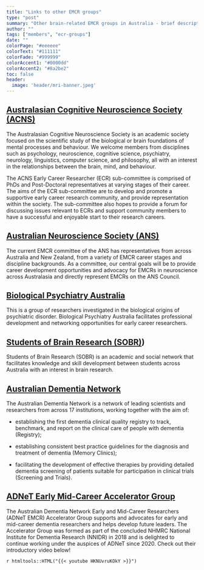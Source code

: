 ```yaml
---
title: "Links to other EMCR groups"
type: "post"
summary: "Other brain-related EMCR groups in Australia - brief descriptions and links"
author: ""
tags: ["members", "ecr-groups"]
date: ""
colorPage: "#eeeeee"
colorText: "#111111"
colorFade: "#999999"
colorAccent1: "#0000dd"
colorAccent2: "#8a2be2"
toc: false
header:
  image: 'header/mri-banner.jpeg'
---
```


## [Australasian Cognitive Neuroscience Society (ACNS)](https://www.acns.org.au/ecr/)

The Australasian Cognitive Neuroscience Society is an academic society focused on the scientific study of the biological or brain foundations of mental processes and behaviour. We welcome members from disciplines such as psychology, neuroscience, cognitive science, psychiatry, neurology, linguistics, computer science, and philosophy, all with an interest in the relationships between the brain, mind, and behaviour.

The ACNS Early Career Researcher (ECR) sub-committee is comprised of PhDs and Post-Doctoral representatives at varying stages of their career. The aims of the ECR sub-committee are to develop and promote a supportive early career research community, and provide representation within the society. The sub-committee also hopes to provide a forum for discussing issues relevant to ECRs and support community members to have a successful and enjoyable start to their research careers.


## [Australian Neuroscience Society (ANS)](https://www.ans.org.au/about-us/committees/emcr-committee)

The current EMCR committee of the ANS has representatives from across Australia and New Zealand, from a variety of EMCR career stages and discipline backgrounds. As a committee, our central goals will be to provide career development opportunities and advocacy for EMCRs in neuroscience across Australasia and directly represent EMCRs on the ANS Council.

## [Biological Psychiatry Australia](http://www.biolpsychaustralia.com.au/ecrn/)

This is a group of researchers investigated in the biological origins of psychiatric disorder. Biological Psychiatry Australia facilitates professional development and networking opportunities for early career researchers.

## [Students of Brain Research (SOBR)](https://www.sobrnetwork.org/))

Students of Brain Research (SOBR) is an academic and social network that facilitates knowledge and skill development between students across Australia with an interest in brain research.



## [Australian Dementia Network](https://www.australiandementianetwork.org.au/)

The Australian Dementia Network is a network of leading scientists and researchers from across 17 institutions, working together with the aim of:

- establishing the first dementia clinical quality registry to track, benchmark, and report on the clinical care of people with dementia (Registry);

- establishing consistent best practice guidelines for the diagnosis and treatment of dementia (Memory Clinics);

- facilitating the development of effective therapies by providing detailed dementia screening of patients suitable for participation in clinical trials (Screening and Trials).


## [ADNeT Early Mid-Career Accelerator Group](https://www.australiandementianetwork.org.au/special-interest-groups/emcr-accelerator-group/)

The Australian Dementia Network Early and Mid-Career Researchers (ADNeT EMCR) Accelerator Group supports and advocates for early and mid-career dementia researchers and helps develop future leaders. The Accelerator Group was formed as part of the concluded NHMRC National Institute for Dementia Research (NNIDR) in 2018 and is delighted to continue working under the auspices of ADNeT since 2020. Check out their introductory video below!

`r htmltools::HTML("{{< youtube HKNUvruKOkY >}}")`



